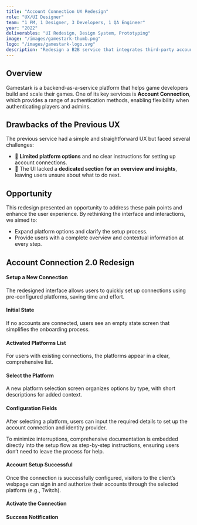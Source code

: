 ```yaml
---
title: "Account Connection UX Redesign"
role: "UX/UI Designer"
team: "1 PM, 1 Designer, 3 Developers, 1 QA Engineer"
year: "2022"
deliverables: "UI Redesign, Design System, Prototyping"
image: "/images/gamestark-thumb.png"
logo: "/images/gamestark-logo.svg"
description: "Redesign a B2B service that integrates third-party accounts as an authentication method for clients' apps."
---
```



## Overview
Gamestark is a backend-as-a-service platform that helps game developers build and scale their games. One of its key services is **Account Connection**, which provides a range of authentication methods, enabling flexibility when authenticating players and admins.

## Drawbacks of the Previous UX

<ImageWithAlt 
  src="/images/legacy social connection UX.png" 
  alt="Gamestark legacy social connection UX" 
/>

The previous service had a simple and straightforward UX but faced several challenges:

- 🙁 **Limited platform options** and no clear instructions for setting up account connections.
- 🙁 The UI lacked a **dedicated section for an overview and insights**, leaving users unsure about what to do next.

## Opportunity
This redesign presented an opportunity to address these pain points and enhance the user experience. By rethinking the interface and interactions, we aimed to:

- Expand platform options and clarify the setup process.
- Provide users with a complete overview and contextual information at every step.

## Account Connection 2.0 Redesign

#### Setup a New Connection
The redesigned interface allows users to quickly set up connections using pre-configured platforms, saving time and effort.

#### Initial State
If no accounts are connected, users see an empty state screen that simplifies the onboarding process.

<ImageWithAlt 
  src="/images/gamestark-empty-state.png" 
  alt="The initial state of the UI" 
/>

#### Activated Platforms List
For users with existing connections, the platforms appear in a clear, comprehensive list.

<ImageWithAlt 
  src="/images/gamestark-account-connection-list.png" 
  alt="The list of platforms activated" 
/>

#### Select the Platform
A new platform selection screen organizes options by type, with short descriptions for added context.

<VideoWithAlt 
  src="/images/gamestark-select-platform.mp4" 
  className="rounded-lg" 
/>

#### Configuration Fields
After selecting a platform, users can input the required details to set up the account connection and identity provider.

<VideoWithAlt 
  src="/images/gamestark-view-in-app-documentation.mp4" 
  className="rounded-lg" 
/>

To minimize interruptions, comprehensive documentation is embedded directly into the setup flow as step-by-step instructions, ensuring users don’t need to leave the process for help.

#### Account Setup Successful
Once the connection is successfully configured, visitors to the client’s webpage can sign in and authorize their accounts through the selected platform (e.g., Twitch).

#### Activate the Connection
<VideoWithAlt 
  src="/images/gamestark-activate-connection.mp4" 
  className="rounded-lg" 
/>

#### Success Notification
<VideoWithAlt 
  src="/images/gamestark-account-successfully-set-up.mp4" 
  className="rounded-lg" 
/>